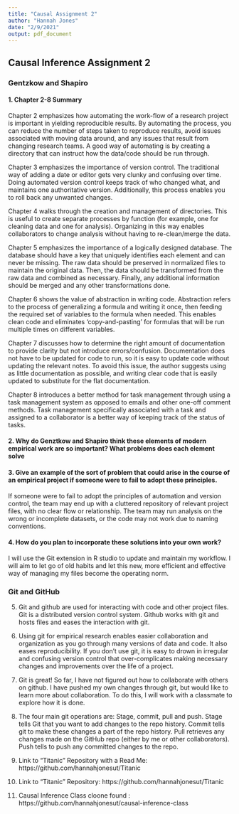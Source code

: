 ```yaml
---
title: "Causal Assignment 2"
author: "Hannah Jones"
date: "2/9/2021"
output: pdf_document
---
```


## Causal Inference Assignment 2 ##

### Gentzkow and Shapiro ###

#### 1. Chapter 2-8 Summary ####

Chapter 2 emphasizes how automating the work-flow of a research project is important in yielding reproducible results.  By automating the process, you can reduce the number of steps taken to reproduce results, avoid issues associated with moving data around, and any issues that result from changing research teams.  A good way of automating is by creating a directory that can instruct how the data/code should be run through. 

Chapter 3 emphasizes the importance of version control. The traditional way of adding a date or editor gets very clunky and confusing over time.  Doing automated version control keeps track of who changed what, and maintains one authoritative version.  Additionally, this process enables you to roll back any unwanted changes.

Chapter 4 walks through the creation and management of directories. This is useful to create separate processes by function (for example, one for cleaning data and one for analysis).  Organizing in this way enables collaborators to change analysis without having to re-clean/merge the data. 

Chapter 5 emphasizes the importance of a logically designed database.  The database should have a key that uniquely identifies each element and can never be missing. The raw data should be preserved in normalized files to maintain the original data.  Then, the data should be transformed from the raw data and combined as necessary.  Finally, any additional information should be merged and any other transformations done.

Chapter 6 shows the value of abstraction in writing code.  Abstraction refers to the process of generalizing a formula and writing it once, then feeding the required set of variables to the formula when needed.  This enables clean code and eliminates 'copy-and-pasting' for formulas that will be run multiple times on different variables.  

Chapter 7 discusses how to determine the right amount of documentation to provide clarity but not introduce errors/confusion. Documentation does not have to be updated for code to run, so it is easy to update code without updating the relevant notes.  To avoid this issue, the author suggests using as little documentation as possible, and writing clear code that is easily updated to substitute for the flat documentation.

Chapter 8 introduces a better method for task management through using a task management system as opposed to emails and other one-off comment methods.  Task management specifically associated with a task and assigned to a collaborator is a better way of keeping track of the status of tasks.  

#### 2. Why do Genztkow and Shapiro think these elements of modern empirical work are so important? What problems does each element solve ####



#### 3. Give an example of the sort of problem that could arise in the course of an empirical project if someone were to fail to adopt these principles. ####

If someone were to fail to adopt the principles of automation and version control, the team may end up with a cluttered repository of relevant project files, with no clear flow or relationship. The team may run analysis on the wrong or incomplete datasets, or the code may not work due to naming conventions.  

#### 4. How do you plan to incorporate these solutions into your own work? ####

I will use the Git extension in R studio to update and maintain my workflow.  I will aim to let go of old habits and let this new, more efficient and effective way of managing my files become the operating norm.

### Git and GitHub ###

5. Git and github are used for interacting with code and other project files.  Git is a distributed version control system.  Github works with git and hosts files and eases the interaction with git.

6. Using git for empirical research enables easier collaboration and organization as you go through many versions of data and code.  It also eases reproducibility.  If you don't use git, it is easy to drown in irregular and confusing version control that over-complicates making necessary changes and improvements over the life of a project.

7. Git is great!  So far, I have not figured out how to collaborate with others on github.  I have pushed my own changes through git, but would like to learn more about collaboration.  To do this, I will work with a classmate to explore how it is done.

8. The four main git operations are: Stage, commit, pull and push.  Stage tells Git that you want to add changes to the repo history.  Commit tells git to make these changes a part of the repo history.  Pull retrieves any changes made on the GitHub repo (either by me or other collaborators).  Push tells to push any committed changes to the repo.  

9. Link to "Titanic" Repository with a Read Me: https://github.com/hannahjonesut/Titanic 

10. Link to "Titanic" Repository: https://github.com/hannahjonesut/Titanic 

11.  Causal Inference Class cloone found : https://github.com/hannahjonesut/causal-inference-class 

